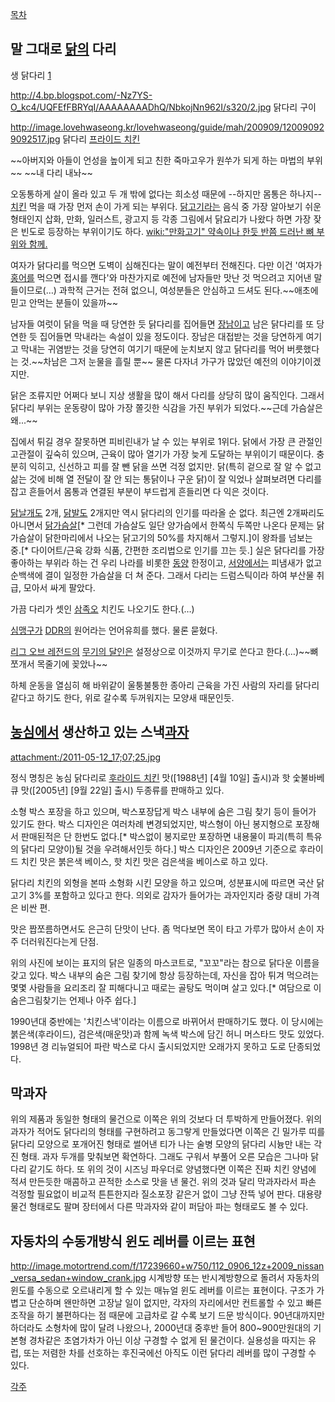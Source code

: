 [[목차]]
== 말 그대로 [[닭]]의 다리 ==
생 닭다리 [http://mynh.nonghyup.com/common/images/contents/food/img_livestock3_3_1.gif]

http://4.bp.blogspot.com/-Nz7YS-O_kc4/UQFEfFBRYqI/AAAAAAAADhQ/NbkojNn962I/s320/2.jpg
닭다리 구이

http://image.lovehwaseong.kr/lovehwaseong/guide/mah/200909/120090929092517.jpg
닭다리 [[프라이드 치킨]]

~~아버지와 아들이 언성을 높이게 되고 친한 죽마고우가 원쑤가 되게 하는 마법의 부위~~ ~~내 다리 내놔~~

오동통하게 살이 올라 있고 두 개 밖에 없다는 희소성 때문에 --하지만 몸통은 하나지-- [[치킨]] 먹을 때 가장 먼저 손이 가게 되는 부위다. [[닭고기]]라는 음식 중 가장 알아보기 쉬운 형태인지 삽화, 만화, 일러스트, 광고지 등 각종 그림에서 닭요리가 나왔다 하면 가장 잦은 빈도로 등장하는 부위이기도 하다. [[wiki:"만화고기" 약속이나 한듯 반쯤 드러난 뼈 부위와 함께.]]

여자가 닭다리를 먹으면 도벽이 심해진다는 말이 예전부터 전해진다. 다만 이건 '여자가 [[홍어]]를 먹으면 접시를 깬다'와 마찬가지로 예전에 남자들만 맛난 것 먹으려고 지어낸 말들이므로(…) 과학적 근거는 전혀 없으니, 여성분들은 안심하고 드셔도 된다.~~애초에 믿고 안먹는 분들이 있을까~~

남자들 여럿이 닭을 먹을 때 당연한 듯 닭다리를 집어들면 [[장남]]이고 남은 닭다리를 또 당연한 듯 집어들면 막내라는 속설이 있을 정도이다. 장남은 대접받는 것을 당연하게 여기고 막내는 귀염받는 것을 당연히 여기기 때문에 눈치보지 않고 닭다리를 먹어 버릇했다는 것.~~차남은 그저 눈물을 흘릴 뿐~~ 물론 다자녀 가구가 많았던 예전의 이야기이겠지만.

닭은 조류지만 어쩌다 보니 지상 생활을 많이 해서 다리를 상당히 많이 움직인다. 그래서 닭다리 부위는 운동량이 많아 가장 쫄깃한 식감을 가진 부위가 되었다.~~근데 가슴살은 왜...~~

집에서 튀길 경우 잘못하면 피비린내가 날 수 있는 부위로 1위다. 닭에서 가장 큰 관절인 고관절이 깊숙히 있으며, 근육이 많아 열기가 가장 늦게 도달하는 부위이기 때문이다. 충분히 익히고, 신선하고 피를 잘 뺀 닭을 쓰면 걱정 없지만. 닭(특히 겉으로 잘 알 수 없고 삶는 것에 비해 열 전달이 잘 안 되는 통닭이나 구운 닭)이 잘 익었나 살펴보려면 다리를 잡고 흔들어서 몸통과 연결된 부분이 부드럽게 흔들리면 다 익은 것이다.

[[닭날개]]도 2개, [[닭발]]도 2개지만 역시 닭다리의 인기를 따라올 순 없다. 최근엔 2개짜리도 아니면서 [[닭가슴살]][* 그런데 가슴살도 일단 양가슴에서 한쪽식 두쪽만 나온다 문제는 닭가슴살이 닭한마리에서 나오는 닭고기의 50%를 차지해서 그렇지.]이 왕좌를 넘보는 중.[* 다이어트/근육 강화 식품, 간편한 조리법으로 인기를 끄는 듯.] 실은 닭다리를 가장 좋아하는 부위라 하는 건 우리 나라를 비롯한 [[동양]] 한정이고, [[서양]]에서는 피냄새가 없고 순백색에 결이 일정한 가슴살을 더 쳐 준다. 그래서 다리는 드럼스틱이라 하여 부산물 취급, 모아서 싸게 팔았다. 

가끔 다리가 셋인 [[삼족오]] 치킨도 나오기도 한다.(…)

[[심맹구]]가 [[DDR]]의 원어라는 언어유희를 했다. 물론 묻혔다.

[[리그 오브 레전드]]의 [[잭스(리그 오브 레전드)|무기의 달인]]은 설정상으로 이것까지 무기로 쓴다고 한다.(…)~~뼈 쪼개서 목줄기에 꽂았나~~

하체 운동을 열심히 해 바위같이 울퉁불퉁한 종아리 근육을 가진 사람의 자리를 닭다리 같다고 하기도 한다, 위로 갈수록 두꺼워지는 모양새 때문인듯.

== [[농심]]에서 생산하고 있는 스낵[[과자]] ==
attachment:/2011-05-12_17;07;25.jpg

정식 명칭은 농심 닭다리로 [[후라이드 치킨]] 맛([1988년] [4월 10일] 출시)과 핫 숯불바베큐 맛([2005년] [9월 22일] 출시) 두종류를 판매하고 있다.

소형 박스 포장을 하고 있으며, 박스포장답게 박스 내부에 숨은 그림 찾기 등이 들어가 있기도 한다. 박스 디자인은 여러차례 변경되었지만, 박스형이 아닌 봉지형으로 포장해서 판매된적은 단 한번도 없다.[* 박스없이 봉지로만 포장하면 내용물이 파괴(특히 특유의 닭다리 모양이)될 것을 우려해서인듯 하다.] 박스 디자인은 2009년 기준으로 후라이드 치킨 맛은 붉은색 베이스, 핫 치킨 맛은 검은색을 베이스로 하고 있다.

닭다리 치킨의 외형을 본따 소형화 시킨 모양을 하고 있으며, 성분표시에 따르면 국산 닭고기 3%를 포함하고 있다고 한다. 의외로 감자가 들어가는 과자인지라 중량 대비 가격은 비싼 편.

맛은 짭쪼름하면서도 은근히 단맛이 난다. 좀 먹다보면 목이 타고 가루가 많아서 손이 자주 더러워진다는게 단점.

위의 사진에 보이는 표지의 닭은 일종의 마스코트로, "꼬꼬"라는 참으로 닭다운 이름을 갖고 있다. 박스 내부의 숨은 그림 찾기에 항상 등장하는데, 자신을 잡아 튀겨 먹으려는 몇몇 사람들을 요리조리 잘 피해다니고 때로는 골탕도 먹이며 살고 있다.[* 여담으로 이 숨은그림찾기는 언제나 아주 쉽다.]

1990년대 중반에는 '치킨스낵'이라는 이름으로 바뀌어서 판매하기도 했다. 이 당시에는 붉은색(후라이드), 검은색(매운맛)과 함께 녹색 박스에 담긴 허니 머스타드 맛도 있었다. 1998년 경 리뉴얼되어 파란 박스로 다시 출시되었지만 오래가지 못하고 도로 단종되었다.
== 막과자 ==
위의 제품과 동일한 형태의 물건으로 이쪽은 위의 것보다 더 투박하게 만들어졌다. 위의 과자가 적어도 닭다리의 형태를 구현하려고 동그랗게 만들었다면 이쪽은 긴 밀가루 띠를 닭다리 모양으로 포개어진 형태로 썰어낸 티가 나는 술병 모양의 닭다리 시늉만 내는 각진 형태. 과자 두개를 맞춰보면 확연하다. 그래도 구워서 부풀어 오른 모습은 그나마 닭다리 같기도 하다.
또 위의 것이 시즈닝 파우더로 양념했다면 이쪽은 진짜 치킨 양념에 적셔 만든듯한 매콤하고 끈적한 소스로 맛을 낸 물건. 
위의 것과 달리 막과자라서 파손 걱정할 필요없이 비교적 튼튼한지라 질소포장 같은거 없이 그냥 잔뜩 넣어 판다. 대용량 물건 형태로도 팔며 장터에서 다른 막과자와 같이 퍼담아 파는 형태로도 볼 수 있다.
== 자동차의 수동개방식 윈도 레버를 이르는 표현 ==
http://image.motortrend.com/f/17239660+w750/112_0906_12z+2009_nissan_versa_sedan+window_crank.jpg
시계방향 또는 반시계방향으로 돌려서 자동차의 윈도를 수동으로 오르내리게 할 수 있는 매뉴얼 윈도 레버를 이르는 표현이다. 구조가 가볍고 단순하며 왠만하면 고장날 일이 없지만, 각자의 자리에서만 컨트롤할 수 있고 빠른 조작을 하기 불편하다는 점 때문에 고급차로 갈 수록 보기 드문 방식이다. 90년대까지만 하더라도 소형차에 많이 달려 나왔으나, 2000년대 중후반 들어 800~900만원대의 기본형 경차같은 초염가차가 아닌 이상 구경할 수 없게 된 물건이다. 실용성을 따지는 유럽, 또는 저렴한 차를 선호하는 후진국에선 아직도 이런 닭다리 레버를 많이 구경할 수 있다.

[[각주]]
